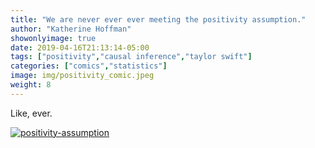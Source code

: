 ```yaml
---
title: "We are never ever ever meeting the positivity assumption."
author: "Katherine Hoffman"
showonlyimage: true
date: 2019-04-16T21:13:14-05:00
tags: ["positivity","causal inference","taylor swift"]
categories: ["comics","statistics"]
image: img/positivity_comic.jpeg
weight: 8
---
```


Like, ever.

<!--more-->

<html>
   <head>
   </head>
   
   <body>
   <a
   href="https://github.com/kathoffman/causal-inference-visual-guides/blob/master/comics/positivity_comic.jpeg">
         <img alt="positivity-assumption" src="/img/positivity_comic.jpeg"  >
   </body>
</html>